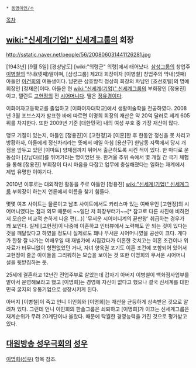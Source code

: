  * [[동명이인/ㅇ]]

[[목차]]
== [[wiki:"신세계(기업)" 신세계그룹]]의 회장 ==
http://sstatic.naver.net/people/56/200806031441126281.jpg

[1943년] [9월 5일] [경상남도] [wiki:"의령군" 의령]에서 태어났다. [[삼성그룹]]의 창업주 [[이병철]]의 막내(넷째)딸이며, [삼성그룹] 제2대 회장이자 [이병철] 창업주의 막내(셋째)아들인 [[이건희]]의 여동생이다. 남편은 삼호방직 정상희 회장의 차남인 [조선호텔]의 명예회장인 [정재은]이다. 아들은 현 [[wiki:"신세계(기업)" 신세계그룹]]의 부회장인 [정용진]이고, 탤런트 [[고현정]]의 전 [[시어머니]]다. 딸은 [[정유경]]이다.

이화여자고등학교를 졸업하고 [이화여자대학교]에서 생활미술학을 전공하였다. 2008년 3월 포브스지가 발표한 바에 따르면 이명희 회장의 재산은 약 20억 달러로 세계 605위를 차지한다. 또한 2009년 기준 [대한민국] 내의 여성 부호 중 가장 재산이 많다.

맹모 기질이 있는지, 아들인 [정용진]이 [고현정]과 [이혼]한 후 한동안 정신을 못 차리고 방황하자, 아들에게 정신차리라는 뜻에서 매일 아침 [용산구] 한남동 자택에서 당시 개점을 앞두고 있던 [이마트] 양재점까지 뛰어서 출근하도록 시킨 적이 있다. 한 마디로 운동삼아 [강남대로]를 뛰어가라는 명이었던 듯. 한겨울 추위 속에서 몇 개월 간 극기 체험을 통해 [정용진] 부회장이 다시 마음을 다잡고 업무에 충실해졌다는 일화는 재계에서 제법 유명한 이야기다.

2010년 이후로는 대외적인 활동을 주로 아들인 [정용진] [[wiki:"신세계(기업)" 신세계그룹]] 부회장이 하는지 언론에서 이름을 찾기 힘들다.

몇몇 여초 사이트는 물론이고 남초 사이트에서도 카리스마 있는 여배우인 [고현정]의 시어머니였다는 점과 외모 때문에 ~~일단 저 화장부터가~~[* 참고로 다른 사진에 비하면 저 모습은 비교적 순하게 나온 편(...)] '무서운 시어머니계의 끝판왕' 취급하는 경우가 꽤 보인다. 실제 [고현정]이 나중에 이혼하고 인터뷰에서 노력해도 안 되는 것이 있다는 것을 깨달았다고 하였을 정도니 실제로도 꽤나 무서운 시어머니였을 공산이 크다. 게다가 한창 잘 나가는 여배우일 때 재벌가에 시집갔다가 이혼한 것치고는 이혼 조건이나 위자료가 터무니없이 형편없었던 거나, 자녀 양육권 포기도 이혼 조건에 포함되어 있어서 고현정이 줄곧 아이들을 그리워하는 모습을 보이는 것 또한 이명희의 무서운 시어머니 설을 뒷받침하는 듯.

25세에 결혼하고 12년간 전업주부로 살았는데 갑자기 아버지 이병철이 백화점사업부를 맡아서 운영해보라고 했고 [이명희]는 경영에 자신이 없다고 했으나 결국 신세계를 대한민국 굴지의 유통기업으로 성장시키게 된다.  

아버지 [이병철]이 죽고 언니 이인희와 [이명희]는 재산을 균등하게 상속받은 것으로 알려져 있다. 그런데 언니 이인희의 한솔그룹은 쇠퇴하고 [이명희]가 이끄는 신세계그룹은 재계순위가 무려 20계단이나 올랐다. 때문에 탁월한 경영능력을 가진 것으로 평가받고 있다. 
== [[대원방송 성우극회]]의 [[성우]] ==
[[이명희(성우)]] 항목 참조.

